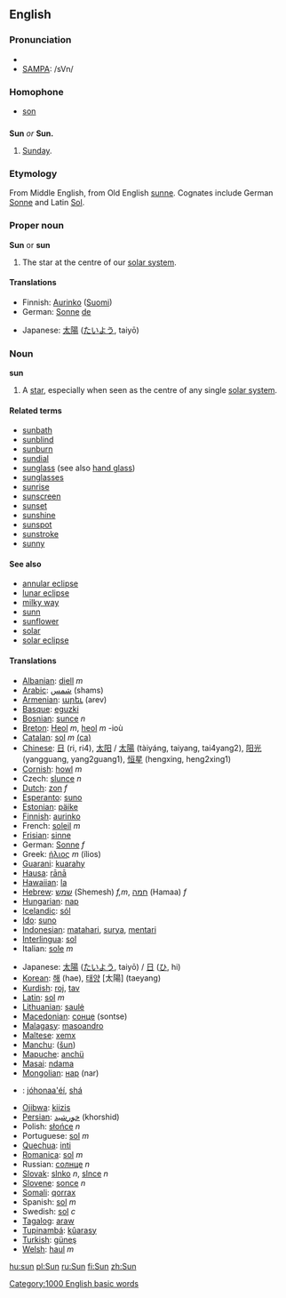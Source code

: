 ==English==

===Pronunciation===
*{{AHD|/sŭn/}}
*[[SAMPA]]: /sVn/

===Homophone===
*[[son]]

==={{Abbreviation}}===
'''Sun''' ''or'' '''Sun.'''
# [[Sunday]].

===Etymology===
From Middle English, from Old English [[sunne]]. Cognates include German [[Sonne]] and Latin [[Sol]].

===Proper noun===
'''Sun''' or '''sun'''
# The star at the centre of our [[solar system]].

====Translations====

{{top}}
*Finnish: [[Aurinko]] ([[:fi:Aurinko|Suomi]])
*German: [[Sonne]] [[:de:Sonne|de]]
{{mid}}
*Japanese: [[太陽]] ([[たいよう]], taiyō)
{{bottom}}
===Noun===
'''sun'''
# A [[star]], especially when seen as the centre of any single [[solar system]].

====Related terms====
*[[sunbath]]
*[[sunblind]]
*[[sunburn]]
*[[sundial]]
*[[sunglass]] (see also [[hand glass]])
*[[sunglasses]]
*[[sunrise]]
*[[sunscreen]]
*[[sunset]]
*[[sunshine]]
*[[sunspot]]
*[[sunstroke]]
*[[sunny]]

====See also====
*[[annular eclipse]]
*[[lunar eclipse]]
*[[milky way]]
*[[sunn]]
*[[sunflower]]
*[[solar]]
*[[solar eclipse]]

====Translations====
{{top}}
*[[Albanian]]: [[diell]] ''m''
*[[Arabic]]: [[شمس]] (shams)
*[[Armenian]]: [[արեւ]] (arev)
*[[Basque]]: [[eguzki]]
*[[Bosnian]]: [[sunce]] ''n''
*[[Breton]]: [[Heol]] ''m'', [[heol]] ''m'' -ioù
*[[Catalan]]: [[sol]] ''m'' [[:ca:sol|(ca)]]
*[[Chinese]]: [[日]] (ri, ri4), [[太阳]] / [[太陽]] (tàiyáng, taiyang, tai4yang2), [[阳光]] (yangguang, yang2guang1), [[恒星]] (hengxing, heng2xing1)
*[[Cornish]]: [[howl]] ''m''
*Czech: [[slunce]]  ''n''
*[[Dutch]]: [[zon]] ''f''
*[[Esperanto]]: [[suno]]
*[[Estonian]]: [[päike]]
*[[Finnish]]: [[aurinko]]
*French: [[soleil]] ''m''
*[[Frisian]]: [[sinne]]
*German: [[Sonne]] ''f''
*Greek: [[ήλιος]] ''m'' (ílios)
*[[Guarani]]: [[kuarahy]]
*[[Hausa]]: [[rānā]]
*[[Hawaiian]]: [[la]]
*[[Hebrew]]: [[שמש]] (Shemesh) ''f,m'', [[חמה]] (Hamaa) ''f''
*[[Hungarian]]: [[nap]]
*[[Icelandic]]: [[sól]]
*[[Ido]]: [[suno]]
*[[Indonesian]]: [[matahari]], [[surya]], [[mentari]]
*[[Interlingua]]: [[sol]]
*Italian: [[sole]] ''m''
{{mid}}
*Japanese: [[太陽]] ([[たいよう]], taiyō) / [[日]] ([[ひ]], hi)
*[[Korean]]: [[해]] (hae), [[태양]] [太陽] (taeyang)
*[[Kurdish]]: [[roj]], [[tav]]
*[[Latin]]: [[sol]] ''m''
*[[Lithuanian]]: [[saulė]]
*[[Macedonian]]: [[сонце]] (sontse)
*[[Malagasy]]: [[masoandro]]
*[[Maltese]]: [[xemx]]
*[[Manchu]]: ([[šun]])
*[[Mapuche]]: [[anchü]]
*[[Masai]]: [[ndama]]
*[[Mongolian]]: [[нар]] (nar)
*{{nv}}: [[jóhonaa'éí]], [[shá]]
*[[Ojibwa]]: [[kiizis]]
*[[Persian]]: [[خورشید]] (khorshid)
*Polish: [[słońce]] ''n''
*Portuguese: [[sol]] ''m''
*[[Quechua]]: [[inti]]
*[[Romanica]]: [[sol]] ''m''
*Russian: [[солнце]] ''n''
*[[Slovak]]: [[slnko]] ''n'', [[slnce]] ''n''
*[[Slovene]]: [[sonce]] ''n''
*[[Somali]]: [[qorrax]]
*Spanish: [[sol]] ''m''
*Swedish: [[sol]] ''c''
*[[Tagalog]]: [[araw]]
*[[Tupinambá]]: [[kûarasy]]
*[[Turkish]]: [[güneş]]
*[[Welsh]]: [[haul]] ''m''
{{bottom}}

[[Category:1000 English basic words]]

[[hu:sun]]
[[pl:Sun]]
[[ru:Sun]]
[[fi:Sun]]
[[zh:Sun]]